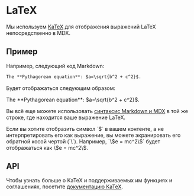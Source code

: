 
# LaTeX

Мы используем [KaTeX](https://katex.org/) для отображения выражений LaTeX непосредственно в MDX. 

## Пример

Например, следующий код Markdown:

```md filename="page.mdx"
The **Pythagorean equation**: $a=\sqrt{b^2 + c^2}$.
```

Будет отображаться следующим образом:

<div className="mt-6 rounded border border-gray-200 p-4 dark:border-gray-900">
  The **Pythagorean equation**: $a=\sqrt{b^2 + c^2}$.
</div>

Вы всё еще можете использовать [синтаксис Markdown и MDX](markdown) в той же строке, где находится ваше выражение LaTeX.

<Callout>
  Если вы хотите отобразить символ `$` в вашем контенте, а не интерпретировать его как выражение, вы можете экранировать его обратной косой чертой (`\`). Например, `\$e = mc^2\$` будет отображаться как \$e = mc^2\$.
</Callout>

## API

Чтобы узнать больше о KaTeX и поддерживаемых им функциях и соглашениях, посетите [документацию KaTeX](https://katex.org/docs/supported.html).
